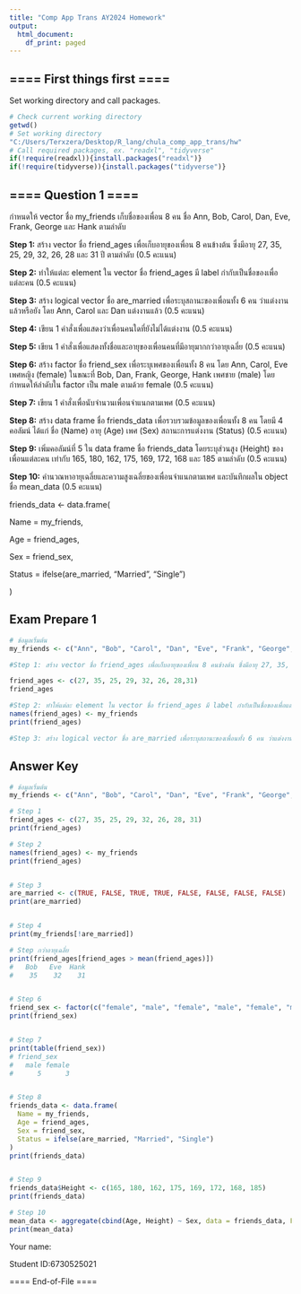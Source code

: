 ---
title: "Comp App Trans AY2024 Homework"
output:
  html_document:
    df_print: paged
---

## ==== First things first ====

Set working directory and call packages.

```{r}
# Check current working directory  
getwd()
# Set working directory
"C:/Users/Terxzera/Desktop/R_lang/chula_comp_app_trans/hw"
# Call required packages, ex. "readxl", "tidyverse"
if(!require(readxl)){install.packages("readxl")}
if(!require(tidyverse)){install.packages("tidyverse")}


```

## ==== Question 1 ====

กำหนดให้ vector ชื่อ my_friends เก็บชื่อของเพื่อน 8 คน ชื่อ Ann, Bob, Carol, Dan, Eve, Frank, George และ Hank ตามลำดับ

**Step 1:** สร้าง vector ชื่อ friend_ages เพื่อเก็บอายุของเพื่อน 8 คนข้างต้น ซึ่งมีอายุ 27, 35, 25, 29, 32, 26, 28 และ 31 ปี ตามลำดับ (0.5 คะแนน)

**Step 2:** ทำให้แต่ละ element ใน vector ชื่อ friend_ages มี label กำกับเป็นชื่อของเพื่อแต่ละคน (0.5 คะแนน)

**Step 3:** สร้าง logical vector ชื่อ are_married เพื่อระบุสถานะของเพื่อนทั้ง 6 คน ว่าแต่งงานแล้วหรือยัง โดย Ann, Carol และ Dan แต่งงานแล้ว (0.5 คะแนน)

**Step 4:** เขียน 1 คำสั่งเพื่อแสดงว่าเพื่อนคนใดที่ยังไม่ได้แต่งงาน (0.5 คะแนน)

**Step 5:** เขียน 1 คำสั่งเพื่อแสดงทั้งชื่อและอายุของเพื่อนคนที่มีอายุมากกว่าอายุเฉลี่ย (0.5 คะแนน)

**Step 6:** สร้าง factor ชื่อ friend_sex เพื่อระบุเพศของเพื่อนทั้ง 8 คน โดย Ann, Carol, Eve เพศหญิง (female) ในขณะที่ Bob, Dan, Frank, George, Hank เพศชาย (male) โดยกำหนดให้ลำดับใน factor เป็น male ตามด้วย female (0.5 คะแนน)

**Step 7:** เขียน 1 คำสั่งเพื่อนับจำนวนเพื่อนจำแนกตามเพศ (0.5 คะแนน)

**Step 8:** สร้าง data frame ชื่อ friends_data เพื่อรวบรวมข้อมูลของเพื่อนทั้ง 8 คน โดยมี 4 คอลัมน์ ได้แก่ ชื่อ (Name) อายุ (Age) เพศ (Sex) สถานะการแต่งงาน (Status) (0.5 คะแนน)

**Step 9:** เพิ่มคอลัมน์ที่ 5 ใน data frame ชื่อ friends_data โดยระบุส่วนสูง (Height) ของเพื่อนแต่ละคน เท่ากับ 165, 180, 162, 175, 169, 172, 168 และ 185 ตามลำดับ (0.5 คะแนน)

**Step 10:** คำนวณหาอายุเฉลี่ยและความสูงเฉลี่ยของเพื่อนจำแนกตามเพศ และบันทึกผลใน object ชื่อ mean_data (0.5 คะแนน)

friends_data \<- data.frame(

Name = my_friends,

Age = friend_ages,

Sex = friend_sex,

Status = ifelse(are_married, "Married", "Single")

)

## Exam Prepare 1

```{r}
# ข้อมูลเริ่มต้น
my_friends <- c("Ann", "Bob", "Carol", "Dan", "Eve", "Frank", "George", "Hank")

#Step 1: สร้าง vector ชื่อ friend_ages เพื่อเก็บอายุของเพื่อน 8 คนข้างต้น ซึ่งมีอายุ 27, 35, 25, 29, 32, 26, 28 และ 31 ปี ตามลำดับ (0.5 คะแนน)

friend_ages <- c(27, 35, 25, 29, 32, 26, 28,31)
friend_ages

#Step 2: ทำให้แต่ละ element ใน vector ชื่อ friend_ages มี label กำกับเป็นชื่อของเพื่อแต่ละคน (0.5 คะแนน)
names(friend_ages) <- my_friends
print(friend_ages)

#Step 3: สร้าง logical vector ชื่อ are_married เพื่อระบุสถานะของเพื่อนทั้ง 6 คน ว่าแต่งงานแล้วหรือยัง โดย Ann, Carol และ Dan แต่งงานแล้ว (0.5 คะแนน)


```

## Answer Key

```{r Question 1}
# ข้อมูลเริ่มต้น
my_friends <- c("Ann", "Bob", "Carol", "Dan", "Eve", "Frank", "George", "Hank")

# Step 1
friend_ages <- c(27, 35, 25, 29, 32, 26, 28, 31)
print(friend_ages)

# Step 2
names(friend_ages) <- my_friends
print(friend_ages)


# Step 3
are_married <- c(TRUE, FALSE, TRUE, TRUE, FALSE, FALSE, FALSE, FALSE)
print(are_married)


# Step 4
print(my_friends[!are_married])

# Step กว่าอายุเฉลี่ย
print(friend_ages[friend_ages > mean(friend_ages)])
#   Bob   Eve  Hank 
#    35    32    31 


# Step 6
friend_sex <- factor(c("female", "male", "female", "male", "female", "male", "male", "male"),levels = c("male", "female"))
print(friend_sex)


# Step 7
print(table(friend_sex))
# friend_sex
#   male female 
#      5      3 


# Step 8
friends_data <- data.frame(
  Name = my_friends,
  Age = friend_ages,
  Sex = friend_sex,
  Status = ifelse(are_married, "Married", "Single")
)
print(friends_data)


# Step 9
friends_data$Height <- c(165, 180, 162, 175, 169, 172, 168, 185)
print(friends_data)

# Step 10
mean_data <- aggregate(cbind(Age, Height) ~ Sex, data = friends_data, FUN = mean)
print(mean_data)

```

Your name:

Student ID:6730525021

==== End-of-File ====
